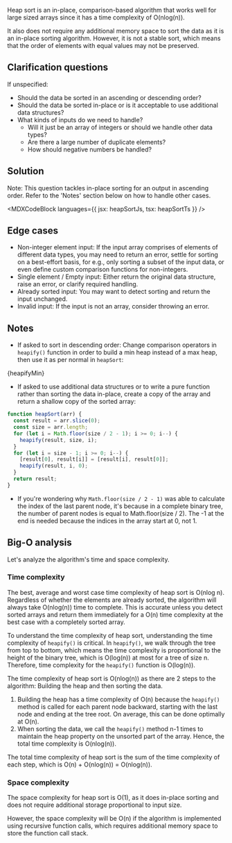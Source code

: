 

Heap sort is an in-place, comparison-based algorithm that works well for large sized arrays since it has a time complexity of O(nlog(n)).

It also does not require any additional memory space to sort the data as it is an in-place sorting algorithm. However, it is not a stable sort, which means that the order of elements with equal values may not be preserved.

## Clarification questions

If unspecified:

- Should the data be sorted in an ascending or descending order?
- Should the data be sorted in-place or is it acceptable to use additional data structures?
- What kinds of inputs do we need to handle?
  - Will it just be an array of integers or should we handle other data types?
  - Are there a large number of duplicate elements?
  - How should negative numbers be handled?

## Solution

Note: This question tackles in-place sorting for an output in ascending order. Refer to the 'Notes' section below on how to handle other cases.

<MDXCodeBlock languages={{ jsx: heapSortJs, tsx: heapSortTs }} />

## Edge cases

- Non-integer element input: If the input array comprises of elements of different data types, you may need to return an error, settle for sorting on a best-effort basis, for e.g., only sorting a subset of the input data, or even define custom comparison functions for non-integers.
- Single element / Empty input: Either return the original data structure, raise an error, or clarify required handling.
- Already sorted input: You may want to detect sorting and return the input unchanged.
- Invalid input: If the input is not an array, consider throwing an error.

## Notes

- If asked to sort in descending order: Change comparison operators in `heapify()` function in order to build a min heap instead of a max heap, then use it as per normal in `heapSort`:

<MDXCodeBlock>{heapifyMin}</MDXCodeBlock>

- If asked to use additional data structures or to write a pure function rather than sorting the data in-place, create a copy of the array and return a shallow copy of the sorted array:

```js
function heapSort(arr) {
  const result = arr.slice(0);
  const size = arr.length;
  for (let i = Math.floor(size / 2 - 1); i >= 0; i--) {
    heapify(result, size, i);
  }
  for (let i = size - 1; i >= 0; i--) {
    [result[0], result[i]] = [result[i], result[0]];
    heapify(result, i, 0);
  }
  return result;
}
```

- If you're wondering why `Math.floor(size / 2 - 1)` was able to calculate the index of the last parent node, it's because in a complete binary tree, the number of parent nodes is equal to Math.floor(size / 2). The -1 at the end is needed because the indices in the array start at 0, not 1.

## Big-O analysis

Let's analyze the algorithm's time and space complexity.

### Time complexity

The best, average and worst case time complexity of heap sort is O(nlog n). Regardless of whether the elements are already sorted, the algorithm will always take O(nlog(n)) time to complete. This is accurate unless you detect sorted arrays and return them immediately for a O(n) time complexity at the best case with a completely sorted array.

To understand the time complexity of heap sort, understanding the time complexity of `heapify()` is critical. In `heapify()`, we walk through the tree from top to bottom, which means the time complexity is proportional to the height of the binary tree, which is O(log(n)) at most for a tree of size n. Therefore, time complexity for the `heapify()` function is O(log(n)).

The time complexity of heap sort is O(nlog(n)) as there are 2 steps to the algorithm: Building the heap and then sorting the data.

1. Building the heap has a time complexity of O(n) because the `heapify()` method is called for each parent node backward, starting with the last node and ending at the tree root. On average, this can be done optimally at O(n).
1. When sorting the data, we call the `heapify()` method n-1 times to maintain the heap property on the unsorted part of the array. Hence, the total time complexity is O(nlog(n)).

The total time complexity of heap sort is the sum of the time complexity of each step, which is O(n) + O(nlog(n)) = O(nlog(n)).

### Space complexity

The space complexity for heap sort is O(1), as it does in-place sorting and does not require additional storage proportional to input size.

However, the space complexity will be O(n) if the algorithm is implemented using recursive function calls, which requires additional memory space to store the function call stack.
